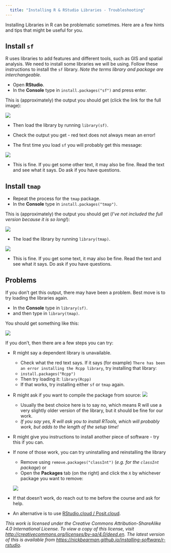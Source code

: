```yaml
---
  title: "Installing R & RStudio Libraries - Troubleshooting"
---
```



Installing Libraries in R can be problematic sometimes. Here are a few hints and tips that might be useful for you.

## Install `sf`

R uses libraries to add features and different tools, such as GIS and spatial analysis. We need to install some libraries we will be using. Follow these instructions to install the `sf` library. *Note the terms library and package are interchangeable.*

- Open **RStudio**.
- In the **Console** type in `install.packages("sf")` and press enter.

This is (approximately) the output you should get (click the link for the full image):

[![](images/r-install-packages-sf-success-cut.png)](images/r-install-packages-sf-success-full.png)

- Then load the library by running `library(sf)`.

- Check the output you get - red text does not always mean an error!

- The first time you load `sf` you will probably get this message:

![](images/r-install-packages-sf-success-load.png)

- This is fine. If you get some other text, it may also be fine. Read the text and see what it says. Do ask if you have questions. 

## Install `tmap`

- Repeat the process for the `tmap` package.
- In the **Console** type in `install.packages("tmap")`.

This is (approximately) the output you should get (*I've not included the full version because it is so long!*):

![](images/r-install-packages-tmap-success-cut.png)

- The load the library by running `library(tmap)`. 

![](images/r-install-packages-tmap-success-load.png)

- This is fine. If you get some text, it may also be fine. Read the text and see what it says. Do ask if you have questions. 


## Problems

If you don't get this output, there may have been a problem. Best move is to try loading the libraries again.

- In the **Console** type in `library(sf)`.
- and then type in `library(tmap)`.

You should get something like this:

![](images/r-load-library-success-sf-tmap.png)

If you don't, then there are a few steps you can try:

- R might say a dependent library is unavailable. 
	- Check what the red text says. If it says (for example) `There has been an error installing the Rcpp library`, try installing that library:
	- `install.packages("Rcpp")`
	- Then try loading it: `library(Rcpp)`
	- If that works, try installing either `sf` or `tmap` again.
- R might ask if you want to compile the package from source:
	![](images/r-binary-version.png)
	- Usually the best choice here is to say no, which means R will use a very slightly older version of the library, but it should be fine for our work. 
	- *If you say yes, R will ask you to install RTools, which will probably work, but adds to the length of the setup time!*
	
- R might give you instructions to install another piece of software - try this if you can.
 
- If none of those work, you can try uninstalling and reinstalling the library
	- Remove using `remove.packages("classInt")` (*e.g. for the `classInt` package*) or
	- Open the **Packages** tab (on the right) and click the `X` by whichever package you want to remove:
	
	![](images/r-remove-packages.png)
	
- If that doesn't work, do reach out to me before the course and ask for help.

- An alternative is to use [RStudio.cloud / Posit.cloud](r-rstudio.html#posit-cloud). 

*This work is licensed under the Creative Commons Attribution-ShareAlike 4.0 International License. To view a copy of this license, visit [http://creativecommons.org/licenses/by-sa/4.0/deed.en](http://creativecommons.org/licenses/by-sa/4.0/deed.en). The latest version of this is available from [https://nickbearman.github.io/installing-software/r-rstudio](https://nickbearman.github.io/installing-software/r-rstudio).*
